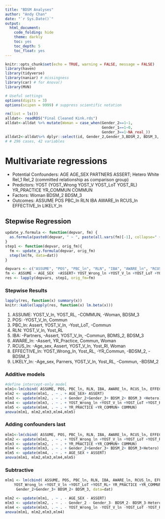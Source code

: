 ```yaml
---
title: "BDSM Analyses"
author: "Andy Chan"
date: "`r Sys.Date()`" 
output: 
  html_document: 
    code_folding: hide 
    theme: darkly
    toc: yes
    toc_depth: 5
    toc_float: yes
--- 
```


```r
knitr::opts_chunk$set(echo = TRUE, warning = FALSE, message = FALSE)
library(haven)
library(tidyverse) 
library(naniar) # missingness
library(car) # for Anova()
library(MVN)

# Useful settings
options(digits = 3)
options(scipen = 9999) # suppress scientific notation

rm(list = ls()) 
alldat<- readRDS("Final Cleaned Kink.rds")
alldat<-alldat %>% mutate(Woman = case_when(Gender_2==1~1,
                                            Gender_1==1~0,
                                            Gender_3==1~NA_real_))
alldat2<-alldat%>% dplyr::select(id, Gender_2,Gender_3,BDSM_2, BDSM_3, Hetero:Urban,Rel_1, Rel_2, AGE_SEX, PARTNERS, YR_PRACTICE, YR_COMMUN, COMMUNITY_1:COMMUNITY_6, ASSERT:YOST_RL, COMMUN)#, -BDSM_1, -College, -Urban, -White)
# # 296 cases, 42 variables

```

# Multivariate regressions
* Potential Confounders: AGE AGE_SEX PARTNERS ASSERT;  Hetero White Rel_1 Rel_2 (committed relationship as comparison group)
* Predictors:  YOST (YOST_Wrong YOST_V YOST_LoT YOST_RL) YR_PRACTICE YR_COMMUN COMMUN
* Factors:  Woman BDSM_2 BDSM_3
* Outcomes: ASSUME POS PBC_ln RLN IBA AWARE_ln RCUS_ln EFFECTIVE_ln LIKELY_ln

## Stepwise Regression
```r
update_y.formula <- function(depvar, fm) {
  as.formula(paste0(depvar, " ~ ", paste(all.vars(fm)[-1], collapse=" + ")))
}
step1 <- function(depvar, orig_fm){
  fm <- update_y.formula(depvar, orig_fm)
  step(lm(fm, data=dat))
}

depvars <- c("ASSUME", "POS", "PBC_ln", "RLN", "IBA", "AWARE_ln", "RCUS_ln", "EFFECTIVE_ln", "LIKELY_ln")
fm <- ASSUME ~ AGE_SEX  +ASSERT+ YOST_Wrong_ln +YOST_V_ln +YOST_LoT +YOST_RL+ YR_PRACTICE +YR_COMMUN+ COMMUN + Gender_2+Gender_3 + BDSM_2+ BDSM_3
res <- lapply(depvars, step1, orig_fm=fm)
```

### Stepwise Results
```r
lapply(res, function(x) summary(x))
knitr::kable(lapply(res, function(x) lm.beta(x)))
```

1) ASSUME: YOST_V_ln, YOST_RL, -COMMUN, -Woman, BDSM_3
2) POS: -YOST_V_ln, Commun
3) PBC_ln:  Assert, YOST_V_ln, -Yost_LoT, -Commun
4) RLN: YOST_V_ln, Yost_RL
5) IBA: -Partners, -Assert, YOST_V_ln, -Commun, BDMS_2, BDSM_3
6) AWARE_ln: -Assert, YR_Practice, Commun, Woman
7) RCUS_ln: -Age_sex, Assert, YOST_V_ln, Yost_Rl, Woman
8) EFFECTIVE_ln:  YOST_Wrong_ln, Yost_RL, -YR_Commun, -BDSM_2, -BDSM_3
9) LIKELY_ln: -Age_sex, Parners, YOST_V_ln, Yost_RL, -Commun, -BDSM_2

### Additive models
```r
#define intercept-only model
mlm1<-lm(cbind( ASSUME, POS, PBC_ln, RLN, IBA, AWARE_ln, RCUS_ln, EFFECTIVE_ln, LIKELY_ln) ~ 1, data = dat)
mlm2 <- update(mlm1, . ~ . + AGE_SEX+ ASSERT)
mlm3 <- update(mlm2, . ~ . + Gender_2+Gender_3+ BDSM_2+ BDSM_3 +Hetero)
mlm4 <- update(mlm3, . ~ . + YOST_Wrong_ln +YOST_V_ln +YOST_LoT +YOST_RL)
mlm5 <- update(mlm4, . ~ . + YR_PRACTICE +YR_COMMUN+ COMMUN)
anova(mlm1, mlm2,mlm3,mlm4,mlm5)
```

### Adding confounders last
```r
mlm1<-lm(cbind( ASSUME, POS, PBC_ln, RLN, IBA, AWARE_ln, RCUS_ln, EFFECTIVE_ln, LIKELY_ln) ~ 1, data = dat)
mlm2 <- update(mlm1, . ~ . + YOST_Wrong_ln +YOST_V_ln +YOST_LoT +YOST_RL)
mlm3 <- update(mlm2, . ~ . + YR_PRACTICE +YR_COMMUN+ COMMUN)
mlm4 <- update(mlm3, . ~ . + Gender_2+Gender_3+ BDSM_2+ BDSM_3+Hetero)
mlm5 <- update(mlm4, . ~ . + AGE_SEX + ASSERT)
anova(mlm1, mlm2,mlm3,mlm4,mlm5)
```

### Subtractive
```r
mlm1 <- lm(cbind( ASSUME, POS, PBC_ln, RLN, IBA, AWARE_ln, RCUS_ln, EFFECTIVE_ln, LIKELY_ln)  ~ AGE_SEX +ASSERT+
    YOST_Wrong_ln +YOST_V_ln +YOST_LoT +YOST_RL+ YR_PRACTICE +YR_COMMUN+ COMMUN +
     Gender_2+Gender_3+ BDSM_2+ BDSM_3, data=dat)

mlm2 <- update(mlm1, . ~ . - AGE_SEX - ASSERT)
mlm3 <- update(mlm2, . ~ . - Gender_2 - Gender_3- BDSM_2- BDSM_3-Hetero)
mlm4 <- update(mlm3, . ~ . - YOST_Wrong_ln -YOST_V_ln -YOST_LoT -YOST_RL- YR_PRACTICE )
anova(mlm1, mlm2,mlm3,mlm4)
```